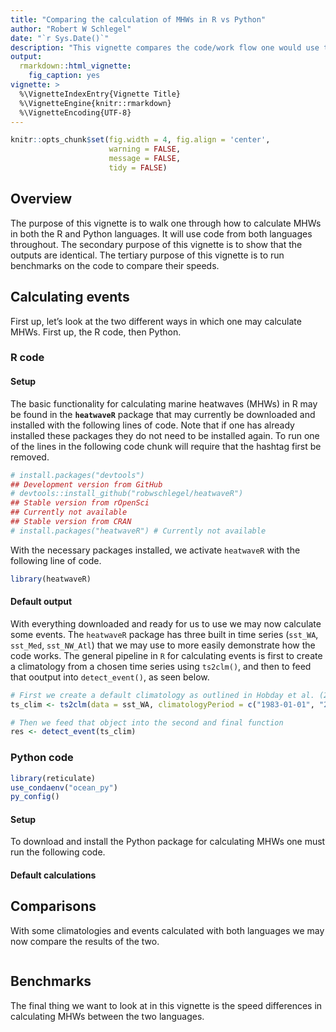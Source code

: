 ```yaml
---
title: "Comparing the calculation of MHWs in R vs Python"
author: "Robert W Schlegel"
date: "`r Sys.Date()`"
description: "This vignette compares the code/work flow one would use to calculate MHWs in both R and Python as well as the different outputs."
output: 
  rmarkdown::html_vignette:
    fig_caption: yes
vignette: >
  %\VignetteIndexEntry{Vignette Title}
  %\VignetteEngine{knitr::rmarkdown}
  %\VignetteEncoding{UTF-8}
---
```


```r
knitr::opts_chunk$set(fig.width = 4, fig.align = 'center',
                      warning = FALSE, 
                      message = FALSE, 
                      tidy = FALSE)
```

## Overview

The purpose of this vignette is to walk one through how to calculate MHWs in both the R and Python languages. It will use code from both languages throughout. The secondary purpose of this vignette is to show that the outputs are identical. The tertiary purpose of this vignette is to run benchmarks on the code to compare their speeds.

## Calculating events

First up, let's look at the two different ways in which one may calculate MHWs. First up, the R code, then Python.

### R code

#### Setup

The basic functionality for calculating marine heatwaves (MHWs) in R may be found in the __`heatwaveR`__ package that may currently be downloaded and installed with the following lines of code. Note that if one has already installed these packages they do not need to be installed again. To run one of the lines in the following code chunk will require that the hashtag first be removed.

```r
# install.packages("devtools")
## Development version from GitHub
# devtools::install_github("robwschlegel/heatwaveR") 
## Stable version from rOpenSci
## Currently not available
## Stable version from CRAN
# install.packages("heatwaveR") # Currently not available
```

With the necessary packages installed, we activate `heatwaveR` with the following line of code.

```r
library(heatwaveR)
```

#### Default output

With everything downloaded and ready for us to use we may now calculate some events. The `heatwaveR` package has three built in time series (`sst_WA`, `sst_Med`, `sst_NW_Atl`) that we may use to more easily demonstrate how the code works. The general pipeline in `R` for calculating events is first to create a climatology from a chosen time series using `ts2clm()`, and then to feed that ooutput into `detect_event()`, as seen below.

```r
# First we create a default climatology as outlined in Hobday et al. (2016)
ts_clim <- ts2clm(data = sst_WA, climatologyPeriod = c("1983-01-01", "2012-12-31"))

# Then we feed that object into the second and final function
res <- detect_event(ts_clim)
```


### Python code

```r
library(reticulate)
use_condaenv("ocean_py")
py_config()
```

#### Setup

To download and install the Python package for calculating MHWs one must run the following code.

#### Default calculations

## Comparisons

With some climatologies and events calculated with both languages we may now compare the results of the two.

```r

```

## Benchmarks

The final thing we want to look at in this vignette is the speed differences in calculating MHWs between the two languages.

```r

```

